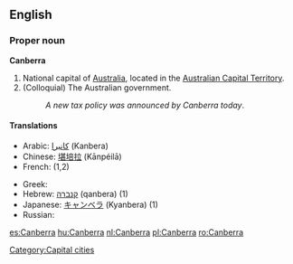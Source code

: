 {{wikipedia}}
==English==

===Proper noun===
'''Canberra'''
# National capital of [[Australia]], located in the [[Australian Capital Territory]].
# (Colloquial) The Australian government.
#: ''A new tax policy was announced by Canberra today''.

====Translations====
{{trans-top|Capital of Australia}}
*Arabic: [[كانبرا]] (Kanbera)
*Chinese: [[堪培拉]] (Kānpéilā)
*French: {{t|fr|Canberra}} (1,2)
{{trans-mid}}
*Greek: {{t|el|Καμπέρα|tr=Kambéra|f}}
*Hebrew: [[קנברה]] (qanbera) (1)
*Japanese: [[キャンベラ]] (Kyanbera) (1)
*Russian: {{t|ru|Канберра|tr=Kánbérra|f}}
{{trans-bottom}}

[[Category:Capital cities]]

[[es:Canberra]]
[[hu:Canberra]]
[[nl:Canberra]]
[[pl:Canberra]]
[[ro:Canberra]]